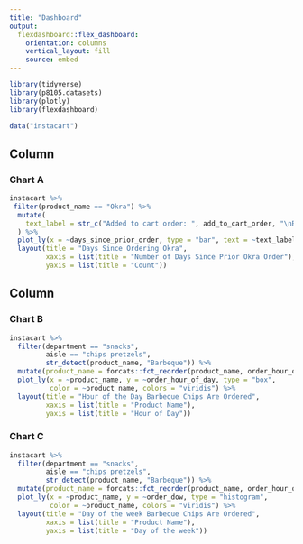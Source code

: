 ```yaml
---
title: "Dashboard"
output: 
  flexdashboard::flex_dashboard:
    orientation: columns
    vertical_layout: fill
    source: embed
---
```


```r
library(tidyverse)
library(p8105.datasets)
library(plotly)
library(flexdashboard)
```

```r
data("instacart")
```

Column {data-width=650}
-----------------------------------------------------------------------

### Chart A

```r
instacart %>% 
 filter(product_name == "Okra") %>% 
  mutate(
    text_label = str_c("Added to cart order: ", add_to_cart_order, "\nReordered:", reordered)
  ) %>% 
  plot_ly(x = ~days_since_prior_order, type = "bar", text = ~text_label) %>% 
  layout(title = "Days Since Ordering Okra",
         xaxis = list(title = "Number of Days Since Prior Okra Order"),
         yaxis = list(title = "Count"))
```

Column {data-width=350}
-----------------------------------------------------------------------

### Chart B

```r
instacart %>% 
  filter(department == "snacks",
         aisle == "chips pretzels",
         str_detect(product_name, "Barbeque")) %>% 
  mutate(product_name = forcats::fct_reorder(product_name, order_hour_of_day)) %>% 
  plot_ly(x = ~product_name, y = ~order_hour_of_day, type = "box",
          color = ~product_name, colors = "viridis") %>% 
  layout(title = "Hour of the Day Barbeque Chips Are Ordered",
         xaxis = list(title = "Product Name"),
         yaxis = list(title = "Hour of Day"))
```

### Chart C

```r
instacart %>% 
  filter(department == "snacks",
         aisle == "chips pretzels",
         str_detect(product_name, "Barbeque")) %>% 
  mutate(product_name = forcats::fct_reorder(product_name, order_hour_of_day)) %>% 
  plot_ly(x = ~product_name, y = ~order_dow, type = "histogram",
          color = ~product_name, colors = "viridis") %>% 
  layout(title = "Day of the week Barbeque Chips Are Ordered",
         xaxis = list(title = "Product Name"),
         yaxis = list(title = "Day of the week")) 
```

